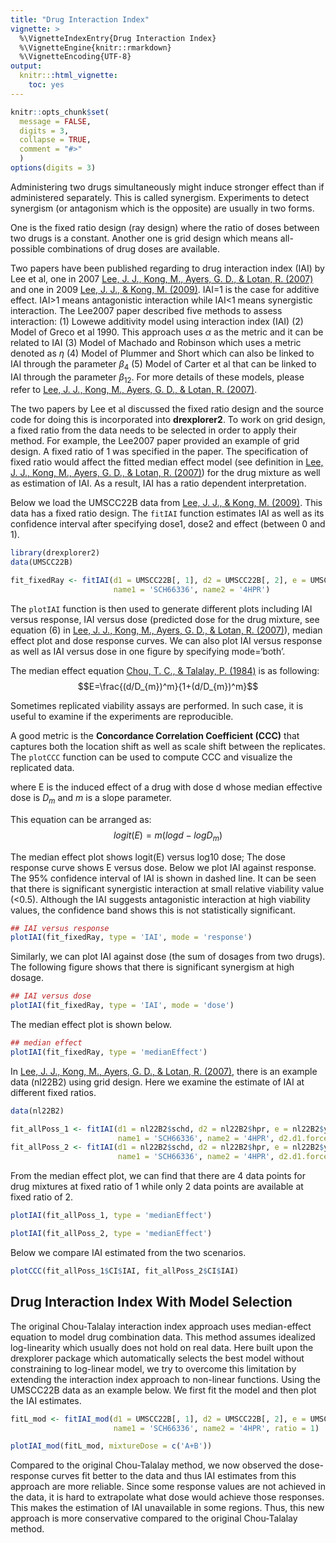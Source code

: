 ---
title: "Drug Interaction Index"
vignette: >
  %\VignetteIndexEntry{Drug Interaction Index}
  %\VignetteEngine{knitr::rmarkdown}
  %\VignetteEncoding{UTF-8}
output:
  knitr:::html_vignette:
    toc: yes
---

```{r ex_setup, include=FALSE}
knitr::opts_chunk$set(
  message = FALSE,
  digits = 3,
  collapse = TRUE,
  comment = "#>"
  )
options(digits = 3)
```


Administering two drugs simultaneously might induce stronger effect than if administered separately. This is called synergism. Experiments to detect synergism (or antagonism which is the opposite) are usually in two forms. 

One is the fixed ratio design (ray design) where the ratio of doses between two drugs is a constant. Another one is grid design which means all-possible combinations of drug doses are available. 

Two papers have been published regarding to drug interaction index (IAI) by Lee et al, one in 2007 [Lee, J. J., Kong, M., Ayers, G. D., & Lotan, R. (2007)](#lee2007interaction) and one in 2009 [Lee, J. J., & Kong, M. (2009)](#lee2009confidence). IAI=1 is the case for additive effect. IAI>1 means antagonistic interaction while IAI<1 means synergistic interaction.  The Lee2007 paper described five methods to assess interaction: (1) Lowewe additivity model using interaction index (IAI) (2) Model of Greco et al 1990. This approach uses $\alpha$ as the metric and it can be related to IAI (3) Model of Machado and Robinson which uses a metric denoted as $\eta$ (4) Model of Plummer and Short which can also be linked to IAI through the parameter $\beta_4$ (5) Model of Carter et al that can be linked to IAI through the parameter $\beta_{12}$. For more details of these models, please refer to [Lee, J. J., Kong, M., Ayers, G. D., & Lotan, R. (2007)](#lee2007interaction).

The two papers by Lee et al discussed the fixed ratio design and the source code for doing this is incorporated into **drexplorer2**. To work on grid design, a fixed ratio from the data needs to be selected in order to apply their method. For example, the Lee2007 paper provided an example of grid design. A fixed ratio of 1 was specified in the paper. The specification of fixed ratio would affect the fitted median effect model (see definition in [Lee, J. J., Kong, M., Ayers, G. D., & Lotan, R. (2007)](#lee2007interaction)) for the drug mixture as well as estimation of IAI. As a result, IAI has a ratio dependent interpretation. 

Below we load the UMSCC22B data from [Lee, J. J., & Kong, M. (2009)](#lee2009confidence). This data has a fixed ratio design. The `fitIAI` function estimates IAI as well as its confidence interval after specifying dose1, dose2 and effect (between 0 and 1). 

```{r, warning=FALSE}
library(drexplorer2)
data(UMSCC22B)	

fit_fixedRay <- fitIAI(d1 = UMSCC22B[, 1], d2 = UMSCC22B[, 2], e = UMSCC22B[, 3],
                       name1 = 'SCH66336', name2 = '4HPR')
```

The `plotIAI` function is then used to generate different plots including IAI versus response, IAI versus dose (predicted dose for the drug mixture, see equation (6) in [Lee, J. J., Kong, M., Ayers, G. D., & Lotan, R. (2007)](#lee2007interaction)), median effect plot and dose response curves. We can also plot IAI versus response as well as IAI versus dose in one figure by specifying mode='both'. 

The median effect equation [Chou, T. C., & Talalay, P. (1984)](#chou1984quantitative) is as following:
$$E=\frac{(d/D_{m})^m}{1+(d/D_{m})^m}$$

Sometimes replicated viability assays are performed. In such case, it is useful to examine if the experiments are reproducible.

A good metric is the **Concordance Correlation Coefficient (CCC)** that captures both the location shift as well as scale shift between the replicates. The `plotCCC` function can be used to compute CCC and visualize the replicated data.

where E is the induced effect of a drug with dose d whose median effective dose is $D_{m}$ and $m$ is a slope parameter. 

This equation can be arranged as:
$$logit(E)=m(log d - log D_{m})$$

The median effect plot shows logit(E) versus log10 dose; The dose response curve shows E versus dose. 
Below we plot IAI against response. The 95% confidence interval of IAI is shown in dashed line. It can be seen that there is significant synergistic interaction at small relative viability value (<0.5). Although the IAI suggests antagonistic interaction at high viability values, the confidence band shows this is not statistically significant. 

```{r, fig.height=5, fig.width=5, dev='png', dpi=96*5, fig.align='center'}
## IAI versus response
plotIAI(fit_fixedRay, type = 'IAI', mode = 'response') 
```

Similarly, we can plot IAI against dose (the sum of dosages from two drugs). The following figure shows that there is significant synergism at high dosage. 

```{r, fig.height=5, fig.width=5, dev='png', dpi=96*5, fig.align='center'}
## IAI versus dose
plotIAI(fit_fixedRay, type = 'IAI', mode = 'dose') 
```

The median effect plot is shown below. 
```{r, fig.height=5, fig.width=5, dev='png', dpi=96*10, fig.align='center'}
## median effect
plotIAI(fit_fixedRay, type = 'medianEffect') 
```

In [Lee, J. J., Kong, M., Ayers, G. D., & Lotan, R. (2007)](#lee2007interaction), there is an example data (nl22B2) using grid design. Here we examine the estimate of IAI at different fixed ratios.

```{r, warning=FALSE}
data(nl22B2)

fit_allPoss_1 <- fitIAI(d1 = nl22B2$schd, d2 = nl22B2$hpr, e = nl22B2$y1,
                        name1 = 'SCH66336', name2 = '4HPR', d2.d1.force = 1)
fit_allPoss_2 <- fitIAI(d1 = nl22B2$schd, d2 = nl22B2$hpr, e = nl22B2$y1,
                        name1 = 'SCH66336', name2 = '4HPR', d2.d1.force = 2)
```

From the median effect plot, we can find that there are 4 data points for drug mixtures at fixed ratio of 1 while only 2 data points
are available at fixed ratio of 2.

```{r, fig.height=5, fig.width=5, dev='png', dpi=96*5, fig.align='center'}
plotIAI(fit_allPoss_1, type = 'medianEffect') 
```

```{r, fig.height=5, fig.width=5, dev='png', dpi=96*5, fig.align='center'}
plotIAI(fit_allPoss_2, type = 'medianEffect') 
```

Below we compare IAI estimated from the two scenarios. 

```{r, fig.height=5, fig.width=5, dev='png', dpi=96*5, fig.align='center'}
plotCCC(fit_allPoss_1$CI$IAI, fit_allPoss_2$CI$IAI)
```


## Drug Interaction Index With Model Selection

The original Chou-Talalay interaction index approach uses median-effect equation to model drug combination data. This method assumes idealized log-linearity which usually does not hold on real data. Here built upon the drexplorer package which automatically selects the best model without constraining to log-linear model, we try to overcome this limitation by extending the interaction index approach to non-linear functions. Using the UMSCC22B data as an example below. We first fit the model and then plot the IAI estimates.

```{r, warning=FALSE, fig.height=10, fig.width=10, dev='png', dpi=96*5, fig.align='center'}
fitL_mod <- fitIAI_mod(d1 = UMSCC22B[, 1], d2 = UMSCC22B[, 2], e = UMSCC22B[, 3],
                       name1 = 'SCH66336', name2 = '4HPR', ratio = 1)

plotIAI_mod(fitL_mod, mixtureDose = c('A+B'))
```

Compared to the original Chou-Talalay method, we now observed the dose-response curves fit better to the data and thus IAI estimates from this approach are more reliable. Since some response values are not achieved in the data, it is hard to extrapolate what dose would achieve those responses. This makes the estimation of IAI unavailable in some regions. Thus, this new approach is more conservative compared to the original Chou-Talalay method.















 


